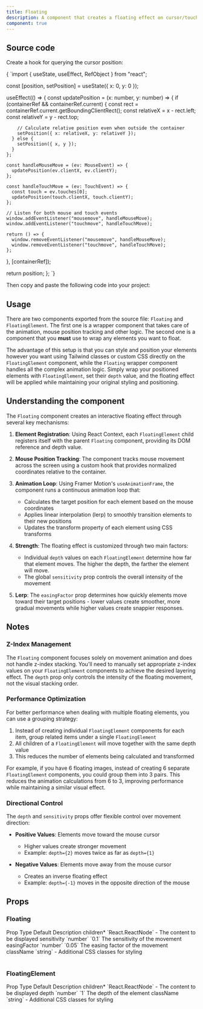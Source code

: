 ```yaml
---
title: Floating
description: A component that creates a floating effect on cursor/touch movement. Works also with videos, svgs, or any type of html elements.
component: true
---
```


<ComponentPreview name="floating-demo" />

## Source code

<Steps>

<Step>Create a hook for querying the cursor position:</Step>

<CodeBlockWrapper language="typescript">
{
`import { useState, useEffect, RefObject } from "react";

  const [position, setPosition] = useState({ x: 0, y: 0 });

  useEffect(() => {
    const updatePosition = (x: number, y: number) => {
      if (containerRef && containerRef.current) {
        const rect = containerRef.current.getBoundingClientRect();
        const relativeX = x - rect.left;
        const relativeY = y - rect.top;
        
        // Calculate relative position even when outside the container
        setPosition({ x: relativeX, y: relativeY });
      } else {
        setPosition({ x, y });
      }
    };

    const handleMouseMove = (ev: MouseEvent) => {
      updatePosition(ev.clientX, ev.clientY);
    };

    const handleTouchMove = (ev: TouchEvent) => {
      const touch = ev.touches[0];
      updatePosition(touch.clientX, touch.clientY);
    };

    // Listen for both mouse and touch events
    window.addEventListener("mousemove", handleMouseMove);
    window.addEventListener("touchmove", handleTouchMove);

    return () => {
      window.removeEventListener("mousemove", handleMouseMove);
      window.removeEventListener("touchmove", handleTouchMove); 
    };
  }, [containerRef]);

  return position;
};
`}
</CodeBlockWrapper>

<Step>Then copy and paste the following code into your project:</Step>

<ComponentSource name="floating" />

</Steps>

## Usage

There are two components exported from the source file: `Floating` and `FloatingElement`. The first one is a wrapper component that takes care of the animation, mouse position tracking and other logic. The second one is a component that you **must** use to wrap any elements you want to float.

The advantage of this setup is that you can style and position your elements however you want using Tailwind classes or custom CSS directly on the `FloatingElement` component, while the `Floating` wrapper component handles all the complex animation logic. Simply wrap your positioned elements with `FloatingElement`, set their `depth` value, and the floating effect will be applied while maintaining your original styling and positioning.

## Understanding the component

The `Floating` component creates an interactive floating effect through several key mechanisms:

1. **Element Registration**: Using React Context, each `FloatingElement` child registers itself with the parent `Floating` component, providing its DOM reference and depth value.

2. **Mouse Position Tracking**: The component tracks mouse movement across the screen using a custom hook that provides normalized coordinates relative to the container.

3. **Animation Loop**: Using Framer Motion's `useAnimationFrame`, the component runs a continuous animation loop that:
   - Calculates the target position for each element based on the mouse coordinates
   - Applies linear interpolation (lerp) to smoothly transition elements to their new positions
   - Updates the transform property of each element using CSS transforms

4. **Strength**: The floating effect is customized through two main factors:
   - Individual `depth` values on each `FloatingElement` determine how far that element moves. The higher the depth, the farther the element will move.
   - The global `sensitivity` prop controls the overall intensity of the movement
   
5. **Lerp**: The `easingFactor` prop determines how quickly elements move toward their target positions - lower values create smoother, more gradual movements while higher values create snappier responses.

## Notes

### Z-Index Management
The `Floating` component focuses solely on movement animation and does not handle z-index stacking. You'll need to manually set appropriate z-index values on your `FloatingElement` components to achieve the desired layering effect. The `depth` prop only controls the intensity of the floating movement, not the visual stacking order.

### Performance Optimization
For better performance when dealing with multiple floating elements, you can use a grouping strategy:

1. Instead of creating individual `FloatingElement` components for each item, group related items under a single `FloatingElement`
2. All children of a `FloatingElement` will move together with the same depth value
3. This reduces the number of elements being calculated and transformed

For example, if you have 6 floating images, instead of creating 6 separate `FloatingElement` components, you could group them into 3 pairs. This reduces the animation calculations from 6 to 3, improving performance while maintaining a similar visual effect.

### Directional Control
The `depth` and `sensitivity` props offer flexible control over movement direction:

- **Positive Values**: Elements move toward the mouse cursor
  - Higher values create stronger movement
  - Example: `depth={2}` moves twice as far as `depth={1}`

- **Negative Values**: Elements move away from the mouse cursor
  - Creates an inverse floating effect
  - Example: `depth={-1}` moves in the opposite direction of the mouse

## Props

### Floating

<Table>
  <TableHeader>
    <TableRow>
      <TableHead>Prop</TableHead>
      <TableHead>Type</TableHead>
      <TableHead>Default</TableHead>
      <TableHead>Description</TableHead>
    </TableRow>
  </TableHeader>
  <TableBody>
    <TableRow>
      <TableCell>children<span className="text-red-500">*</span></TableCell>
      <TableCell>`React.ReactNode`</TableCell>
      <TableCell>-</TableCell>
      <TableCell>The content to be displayed</TableCell>
    </TableRow>
    <TableRow>
      <TableCell>sensitivity</TableCell>
      <TableCell>`number`</TableCell>
      <TableCell>`0.1`</TableCell>
      <TableCell>The sensitivity of the movement</TableCell>
    </TableRow>
    <TableRow >
      <TableCell>easingFactor</TableCell>
      <TableCell>`number`</TableCell>
      <TableCell>`0.05`</TableCell>
      <TableCell>The easing factor of the movement</TableCell>
    </TableRow>
    <TableRow>
      <TableCell>className</TableCell>
      <TableCell>`string`</TableCell>
      <TableCell>-</TableCell>
      <TableCell>Additional CSS classes for styling</TableCell>
    </TableRow>
  </TableBody>
</Table>

### FloatingElement

<Table>
  <TableHeader>
    <TableRow>
      <TableHead>Prop</TableHead>
      <TableHead>Type</TableHead>
      <TableHead>Default</TableHead>
      <TableHead>Description</TableHead>
    </TableRow>
  </TableHeader>
  <TableBody>
    <TableRow>
      <TableCell>children<span className="text-red-500">*</span></TableCell>
      <TableCell>`React.ReactNode`</TableCell>
      <TableCell>-</TableCell>
      <TableCell>The content to be displayed</TableCell>
    </TableRow>
    <TableRow>
      <TableCell>depth</TableCell>
      <TableCell>`number`</TableCell>
      <TableCell>`1`</TableCell>
      <TableCell>The depth of the element</TableCell>
    </TableRow>
    <TableRow>
      <TableCell>className</TableCell>
      <TableCell>`string`</TableCell>
      <TableCell>-</TableCell>
      <TableCell>Additional CSS classes for styling</TableCell>
    </TableRow>
  </TableBody>
</Table>
